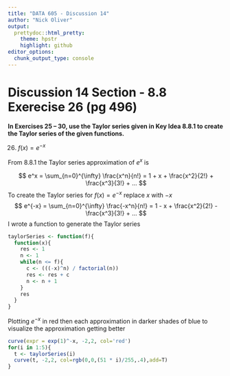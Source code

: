 ```yaml
---
title: "DATA 605 - Discussion 14"
author: "Nick Oliver"
output:
  prettydoc::html_pretty:
    theme: hpstr
    highlight: github
editor_options: 
  chunk_output_type: console
---
```


# Discussion 14 Section - 8.8 Exerecise 26 (pg 496)

**In Exercises 25 – 30, use the Taylor series given in Key Idea 8.8.1 to create the Taylor series of the given functions.**

26. $f(x) = e^{-x}$

From 8.8.1 the Taylor series approximation of $e^x$ is

$$
e^x = \sum_{n=0}^{\infty} \frac{x^n}{n!} = 1 + x + \frac{x^2}{2!} + \frac{x^3}{3!} + ...
$$
To create the Taylor series for $f(x) = e^{-x}$  replace $x$ with $-x$
$$
e^{-x} = \sum_{n=0}^{\infty} \frac{-x^n}{n!} = 1 - x + \frac{x^2}{2!} - \frac{x^3}{3!} + ...
$$
I wrote a function to generate the Taylor series
```r
taylorSeries <- function(f){
  function(x){
    res <- 1
    n <- 1
    while(n <= f){
      c <- (((-x)^n) / factorial(n))
      res <- res + c
      n <- n + 1
    }
    res
  }
}
```
Plotting $e^{-x}$ in red then each approximation in darker shades of blue to visualize the approximation getting better
```r
curve(expr = exp(1)^-x, -2,2, col='red')
for(i in 1:5){
  t <- taylorSeries(i)
  curve(t, -2,2, col=rgb(0,0,(51 * i)/255,.4),add=T)
}

```


```r

```